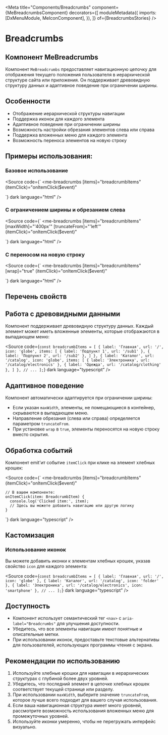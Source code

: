 
<Meta
  title="Components/Breadcrumbs"
  component={MeBreadcrumbsComponent}
  decorators={[
    moduleMetadata({
      imports: [DxMenuModule, MeIconComponent],
    }),
    ]}
  of={BreadcrumbsStories}
/>

# Breadcrumbs

## Компонент MeBreadcrumbs

Компонент `MeBreadcrumbs` предоставляет навигационную цепочку для отображения текущего положения пользователя в иерархической структуре сайта или приложения. Он поддерживает древовидную структуру данных и адаптивное поведение при ограничении ширины.

<Canvas name="Default" of={BreadcrumbsStories.Default} />
<Controls of={BreadcrumbsStories.Default} />

<Source of={BreadcrumbsStories.Default} dark />

## Особенности

- Отображение иерархической структуры навигации
- Поддержка иконок для каждого элемента
- Адаптивное поведение при ограничении ширины
- Возможность настройки обрезания элементов слева или справа
- Поддержка вложенных меню для каждого элемента
- Возможность переноса элементов на новую строку

## Примеры использования:

### Базовое использование

<Canvas name="Default" of={BreadcrumbsStories.Default} />

<Source
  code={`
<me-breadcrumbs
  [items]="breadcrumbItems"
  (itemClick)="onItemClick($event)"
></me-breadcrumbs>
`}
  dark
  language="html"
/>

### С ограничением ширины и обрезанием слева

<Canvas name="TruncatedFromLeft" of={BreadcrumbsStories.TruncatedFromLeft} />

<Source
  code={`
<me-breadcrumbs
  [items]="breadcrumbItems"
  [maxWidth]="'400px'"
  [truncateFrom]="'left'"
  (itemClick)="onItemClick($event)"
></me-breadcrumbs>
`}
  dark
  language="html"
/>

### С переносом на новую строку

<Canvas name="Wrapped" of={BreadcrumbsStories.Wrapped} />

<Source
  code={`
<me-breadcrumbs
  [items]="breadcrumbItems"
  [wrap]="true"
  (itemClick)="onItemClick($event)"
></me-breadcrumbs>
`}
  dark
  language="html"
/>

## Перечень свойств

<Controls story={BreadcrumbsStories.Default} />

## Работа с древовидными данными

Компонент поддерживает древовидную структуру данных. Каждый элемент может иметь вложенные элементы, которые отображаются в выпадающем меню:

<Source
  code={`
const breadcrumbItems = [
  {
    label: 'Главная',
    url: '/',
    icon: 'globe',
    items: [
      { label: 'Подпункт 1', url: '/sub1' },
      { label: 'Подпункт 2', url: '/sub2' },
    ]
  },
  {
    label: 'Каталог',
    url: '/catalog',
    icon: 'globe',
    items: [
      { label: 'Электроника', url: '/catalog/electronics' },
      { label: 'Одежда', url: '/catalog/clothing' },
    ]
  },
  // ...
];
`}
  dark
  language="typescript"
/>

## Адаптивное поведение

Компонент автоматически адаптируется при ограничении ширины:

- Если указан `maxWidth`, элементы, не помещающиеся в контейнер, скрываются в выпадающем меню.
- Направление обрезания (слева или справа) определяется параметром `truncateFrom`.
- При установке `wrap` в `true`, элементы переносятся на новую строку вместо скрытия.

## Обработка событий

Компонент emit'ит событие `itemClick` при клике на элемент хлебных крошек:

<Source
  code={`
<me-breadcrumbs
  [items]="breadcrumbItems"
  (itemClick)="onItemClick($event)"
></me-breadcrumbs>

    // В вашем компоненте:
    onItemClick(item: BreadcrumbItem) {
      console.log('Clicked item:', item);
      // Здесь вы можете добавить навигацию или другую логику
    }
`}
  dark
  language="typescript"
/>

## Кастомизация

### Использование иконок

Вы можете добавить иконки к элементам хлебных крошек, указав свойство `icon` для каждого элемента:

<Source
  code={`
const breadcrumbItems = [
  { label: 'Главная', url: '/', icon: 'globe' },
  { label: 'Каталог', url: '/catalog', icon: 'folder' },
  { label: 'Электроника', url: '/catalog/electronics', icon: 'smartphone' },
  // ...
];
`}
  dark
  language="typescript"
/>

## Доступность

- Компонент использует семантический тег `<nav>` с `aria-label="Breadcrumbs"` для улучшения доступности.
- Убедитесь, что все элементы навигации имеют понятные и описательные метки.
- При использовании иконок, предоставьте текстовые альтернативы для пользователей, использующих программы чтения с экрана.

## Рекомендации по использованию

1. Используйте хлебные крошки для навигации в иерархических структурах с глубиной более двух уровней.
2. Убедитесь, что последний элемент в цепочке хлебных крошек соответствует текущей странице или разделу.
3. При использовании `maxWidth`, выберите значение `truncateFrom`, которое лучше всего подходит для вашего случая использования.
4. Если ваша навигационная структура имеет много уровней, рассмотрите возможность использования вложенных меню для промежуточных уровней.
5. Используйте иконки умеренно, чтобы не перегружать интерфейс визуально.
